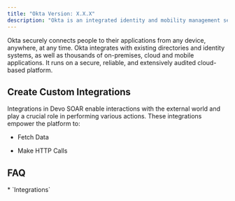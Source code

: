 ```yaml
---
title: "Okta Version: X.X.X"
description: "Okta is an integrated identity and mobility management service."
---
```


Okta securely connects people to their applications from any device, anywhere, at any time. Okta integrates with existing directories and identity systems, as well as thousands of on-premises, cloud and mobile applications. It runs on a secure, reliable, and extensively audited cloud-based platform.

## Create Custom Integrations

Integrations in Devo SOAR enable interactions with the external world and play a crucial role in performing various actions.
These integrations empower the platform to:

* Fetch Data

* Make HTTP Calls

## FAQ

<Accordion title="What else than Integrations?">
  * `Integrations`
</Accordion>